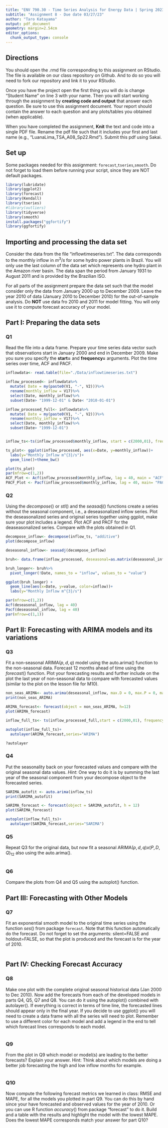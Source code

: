 ```yaml
---
title: "ENV 790.30 - Time Series Analysis for Energy Data | Spring 2023"
subtitle: "Assignment 8 - Due date 03/27/23"
author: "Taro Katayama"
output: pdf_document
geometry: margin=2.54cm
editor_options: 
  chunk_output_type: console
---
```


## Directions

You should open the .rmd file corresponding to this assignment on RStudio. The file is available on our class repository on Github. And to do so you will need to fork our repository and link it to your RStudio.

Once you have the project open the first thing you will do is change "Student Name" on line 3 with your name. Then you will start working through the assignment by **creating code and output** that answer each question. Be sure to use this assignment document. Your report should contain the answer to each question and any plots/tables you obtained (when applicable).

When you have completed the assignment, **Knit** the text and code into a single PDF file. Rename the pdf file such that it includes your first and last name (e.g., "LuanaLima_TSA_A08_Sp22.Rmd"). Submit this pdf using Sakai.

## Set up

Some packages needed for this assignment: `forecast`,`tseries`,`smooth`. Do not forget to load them before running your script, since they are NOT default packages.

```r
library(lubridate)
library(ggplot2)
library(forecast)  
library(Kendall)
library(tseries)
#library(outliers)
library(tidyverse)
library(smooth)
install.packages("ggfortify")
library(ggfortify)
```

## Importing and processing the data set

Consider the data from the file "inflowtimeseries.txt". The data corresponds to the monthly inflow in $m^{3}/s$ for some hydro power plants in Brazil. You will only use the last column of the data set which represents one hydro plant in the Amazon river basin. The data span the period from January 1931 to August 2011 and is provided by the Brazilian ISO.

For all parts of the assignment prepare the data set such that the model consider only the data from January 2000 up to December 2009. Leave the year 2010 of data (January 2010 to December 2010) for the out-of-sample analysis. Do **NOT** use data fro 2010 and 2011 for model fitting. You will only use it to compute forecast accuracy of your model.

## Part I: Preparing the data sets

### Q1

Read the file into a data frame. Prepare your time series data vector such that observations start in January 2000 and end in December 2009. Make you sure you specify the **start=** and **frequency=** arguments. Plot the time series over time, ACF and PACF.

```r
inflowdata<- read.table(file="./Data/inflowtimeseries.txt")

inflow_processed<- inflowdata%>%
  mutate( Date = my(paste0(V1, "-", V2)))%>%
  rename(monthly_inflow = V17)%>%
  select(Date, monthly_inflow)%>%
  subset(Date> "1999-12-01" & Date< "2010-01-01")

inflow_processed_full<- inflowdata%>%
  mutate( Date = my(paste0(V1, "-", V2)))%>%
  rename(monthly_inflow = V17)%>%
  select(Date, monthly_inflow)%>%
  subset(Date> "1999-12-01")


inflow_ts<-ts(inflow_processed$monthly_inflow, start = c(2000,01), frequency = 12)

ts_plot<- ggplot(inflow_processed, aes(x=Date, y=monthly_inflow))+
  labs(y="Monthly Inflow m^{3}/s")+
  geom_line()+theme_bw()

plot(ts_plot)
par(mfrow=c(1,2))
ACF_Plot <- Acf(inflow_processed$monthly_inflow, lag = 40, main = "ACF", plot = TRUE)
PACF_Plot <- Pacf(inflow_processed$monthly_inflow, lag = 40, main= "PACF")
```

### Q2

Using the $decompose()$ or $stl()$ and the $seasadj()$ functions create a series without the seasonal component, i.e., a deseasonalized inflow series. Plot the deseasonalized series and original series together using ggplot, make sure your plot includes a legend. Plot ACF and PACF for the deaseasonalized series. Compare with the plots obtained in Q1.

```r
decompose_inflow<- decompose(inflow_ts, "additive")
plot(decompose_inflow)

deseasonal_inflow<- seasadj(decompose_inflow)

bruh<- data.frame(inflow_processed, deseasonal=as.matrix(deseasonal_inflow))

bruh_longer<- bruh%>%
  pivot_longer(!Date, names_to = "inflow", values_to = "value")

ggplot(bruh_longer) +
  geom_line(aes(x=Date, y=value, color=inflow))+
  labs(y="Monthly Inflow m^{3}/s")

par(mfrow=c(1,2))
Acf(deseasonal_inflow, lag = 40)
Pacf(deseasonal_inflow, lag = 40)
par(mfrow=c(1,1))
```

## Part II: Forecasting with ARIMA models and its variations

### Q3

Fit a non-seasonal ARIMA$(p,d,q)$ model using the auto.arima() function to the non-seasonal data. Forecast 12 months ahead of time using the $forecast()$ function. Plot your forecasting results and further include on the plot the last year of non-seasonal data to compare with forecasted values (similar to the plot on the lesson file for M10).

```r
non_seas_ARIMA<- auto.arima(deseasonal_inflow, max.D = 0, max.P = 0, max.Q = 0)
print(non_seas_ARIMA)

ARIMA_forecast<- forecast(object = non_seas_ARIMA, h=12)
plot(ARIMA_forecast)

inflow_full_ts<- ts(inflow_processed_full,start = c(2000,01), frequency = 12)

autoplot(inflow_full_ts)+
  autolayer(ARIMA_forecast,series="ARIMA")

?autolayer
```

### Q4

Put the seasonality back on your forecasted values and compare with the original seasonal data values. $Hint:$ One way to do it is by summing the last year of the seasonal component from your decompose object to the forecasted series. 


```r
SARIMA_autofit <- auto.arima(inflow_ts)
print(SARIMA_autofit)

SARIMA_forecast <- forecast(object = SARIMA_autofit, h = 12)
plot(SARIMA_forecast)

autoplot(inflow_full_ts)+
  autolayer(SARIMA_forecast,series="SARIMA")
```

### Q5

Repeat Q3 for the original data, but now fit a seasonal ARIMA$(p,d,q)x(P,D,Q)_ {12}$ also using the auto.arima().

```r

```

### Q6

Compare the plots from Q4 and Q5 using the autoplot() function.

## Part III: Forecasting with Other Models

### Q7

Fit an exponential smooth model to the original time series using the function $ses()$  from package `forecast`. Note that this function automatically do the forecast. Do not forget to set the arguments: silent=FALSE and holdout=FALSE, so that the plot is produced and the forecast is for the year of 2010.

```r

```


## Part IV: Checking Forecast Accuracy

### Q8

Make one plot with the complete original seasonal historical data (Jan 2000 to Dec 2010). Now add the forecasts from each of the developed models in parts Q4, Q5, Q7 and Q8. You can do it using the autoplot() combined with autolayer(). If everything is correct in terms of time line, the forecasted lines should appear only in the final year. If you decide to use ggplot() you will need to create a data frame with all the series will need to plot. Remember to use a different color for each model and add a legend in the end to tell which forecast lines corresponds to each model.


```r

```

### Q9

From the plot in Q9 which model or model(s) are leading to the better forecasts? Explain your answer. Hint: Think about which models are doing a better job forecasting the high and low inflow months for example.


```r

```

### Q10

Now compute the following forecast metrics we learned in class: RMSE and MAPE,  for all the models you plotted in part Q9. You can do this by hand since your have forecasted and observed values for the year of 2010. Or you can use R function $accuracy()$ from package "forecast" to do it. Build and a table with the results and highlight the model with the lowest MAPE. Does the lowest MAPE corresponds match your answer for part Q10?

```r

```

